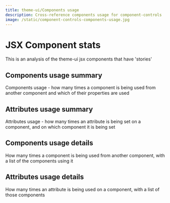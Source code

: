 ```yaml
---
title: theme-ui/Components usage
description: Cross-reference components usage for component-controls
image: /static/component-controls-components-usage.jpg
---
```



# JSX Component stats

This is an analysis of the theme-ui jsx components that have 'stories'

## Components usage summary

Components usage - how many times a component is being used from another component and which of their properties are used

<ComponentUsage filter={filter} />

## Attributes usage summary

Attributes usage - how many times an attribute is being set on a component, and on which component it is being set

<AttributeUsage filter={filter} />

## Components usage details

How many times a component is being used from another component, with a list of the components using it

<ComponentUsageList filter={filter} />

## Attributes usage details

How many times an attribute is being used on a component, with a list of those components

<AttributesUsageList filter={filter} />

